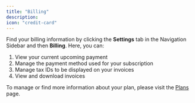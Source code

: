 ```yaml
---
title: "Billing"
description:
icon: "credit-card"
---
```


Find your billing information by clicking the **Settings** tab in the Navigation Sidebar and then **Billing**. Here, you can:

1. View your current upcoming payment
2. Manage the payment method used for your subscription
3. Manage tax IDs to be displayed on your invoices
4. View and download invoices

To manage or find more information about your plan, please visit the [Plans](/product/workspace/plans) page.
